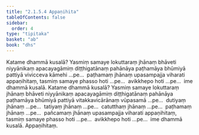 ```yaml
---
title: "2.1.5.4 Appaṇihita"
tableOfContents: false
sidebar:
  order: 4
type: "tipitaka"
basket: "ab"
book: "dhs"
---
```



<DynamicBreadcrumb />

<Division number="350" book="dhs" bookNo="29" page="85">

<Paragraph number="809" book="dhs">
Katame dhammā kusalā? Yasmiṃ samaye lokuttaraṃ jhānaṃ bhāveti niyyānikaṃ apacayagāmiṃ diṭṭhigatānaṃ pahānāya paṭhamāya bhūmiyā pattiyā vivicceva kāmehi …pe…  paṭhamaṃ jhānaṃ upasampajja viharati appaṇihitaṃ, tasmiṃ samaye phasso hoti …pe…  avikkhepo hoti …pe…  ime dhammā kusalā.
</Paragraph>

</Division>
<Division number="351" book="dhs" bookNo="29" page="86">

<Paragraph number="810" book="dhs">
Katame dhammā kusalā? Yasmiṃ samaye lokuttaraṃ jhānaṃ bhāveti niyyānikaṃ apacayagāmiṃ diṭṭhigatānaṃ pahānāya paṭhamāya bhūmiyā pattiyā vitakkavicārānaṃ vūpasamā …pe…  dutiyaṃ jhānaṃ …pe…  tatiyaṃ jhānaṃ …pe…  catutthaṃ jhānaṃ …pe…  paṭhamaṃ jhānaṃ …pe…  pañcamaṃ jhānaṃ upasampajja viharati appaṇihitaṃ, tasmiṃ samaye phasso hoti …pe…  avikkhepo hoti …pe…  ime dhammā kusalā.

</Paragraph>
</Division>

<Paragraph number="811" type="center" book="dhs">
Appaṇihitaṃ.
</Paragraph>